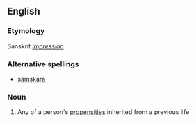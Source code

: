 ==English==

===Etymology===
Sanskrit ''[[impression]]''

===Alternative spellings===
* [[samskara]]

===Noun===
{{wikipedia}}
{{en-noun}}

# {{Hinduism}} Any of a person's [[propensity|propensities]] inherited from a previous life